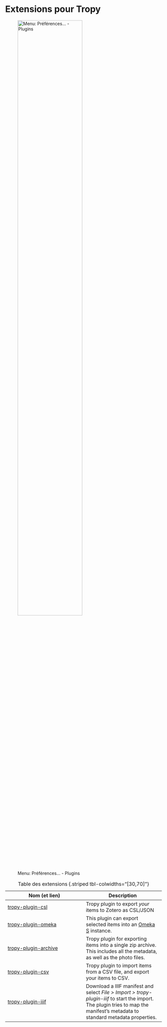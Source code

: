 # Extensions pour Tropy

![Menu: Préférences... - Plugins](img/tropy-plugins.png "Panneau des plugins dans les préférences de Tropy"){width="70%"}

| Nom (et lien) | Description |
| --- | --- |
| [tropy-plugin-csl](https://github.com/tropy/tropy-plugin-csl) | Tropy plugin to export *your* items to Zotero as CSL/JSON |
| [tropy-plugin-omeka](https://github.com/tropy/tropy-plugin-omeka) | This plugin  can export selected items into an [Omeka S](https://omeka.org/s/) instance. |
| [tropy-plugin-archive](https://github.com/tropy/tropy-plugin-archive) | Tropy plugin for exporting items into a single zip archive. This includes all the metadata, as well as the photo files. |
| [tropy-plugin-csv](https://github.com/tropy/tropy-plugin-csv) | Tropy plugin to import items from a CSV file, and export your items to CSV. |
| [tropy-plugin-iiif](https://github.com/tropy/tropy-plugin-iiif) | Download a IIIF manifest and select _File > Import > tropy-plugin-iiif_ to start the import. The plugin tries to map the manifest’s metadata to standard metadata properties. |

: Table des extensions {.striped tbl-colwidths="[30,70]"}